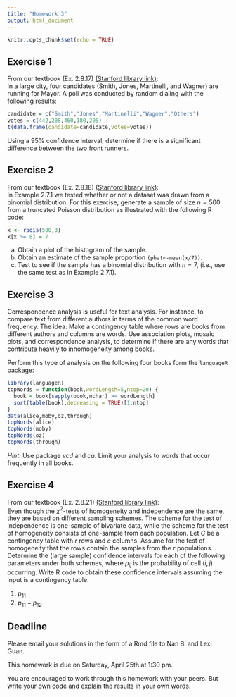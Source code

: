 ```yaml
---
title: "Homework 3"
output: html_document
---
```


```r
knitr::opts_chunk$set(echo = TRUE)
```

## Exercise 1

From our textbook (Ex. 2.8.17) [(Stanford library link)](https://searchworks.stanford.edu/view/10718635):  
In a large city, four candidates (Smith, Jones, Martinelli, and Wagner) are running for Mayor. A poll was conducted by random dialing with the following results: 
```r
candidate = c("Smith","Jones","Martinelli","Wagner","Others")
votes = c(442,208,460,180,205)
t(data.frame(candidate=candidate,votes=votes))
```
Using a 95% confidence interval, determine if there is a significant difference between the two front runners.

## Exercise 2

From our textbook (Ex. 2.8.18) [(Stanford library link)](https://searchworks.stanford.edu/view/10718635):  
In Example 2.7.1 we tested whether or not a dataset was drawn from a binomial distribution. For this exercise, generate a sample of size $n = 500$ from a truncated Poisson distribution as illustrated with the following R code:
```r
x <- rpois(500,3)
x[x >= 8] = 7
```

(a) Obtain a plot of the histogram of the sample.
(b) Obtain an estimate of the sample proportion ``(phat<-mean(x/7))``.
(c) Test to see if the sample has a binomial distribution with $n = 7$, (i.e., use the same test as in Example 2.7.1).

## Exercise 3

Correspondence analysis is useful for text analysis. For instance, to compare text from different authors in terms of the common word frequency. The idea: Make a contingency table where rows are books from different authors and columns are words. Use association plots, mosaic plots, and correspondence analysis, to determine if there are any words that contribute heavily to inhomogeneity among books.

Perform this type of analysis on the following four books form the ``languageR`` package:

```r
library(languageR)
topWords = function(book,wordLength=5,ntop=20) {
  book = book[sapply(book,nchar) >= wordLength]
  sort(table(book),decreasing = TRUE)[1:ntop]
}
data(alice,moby,oz,through)
topWords(alice)
topWords(moby)
topWords(oz)
topWords(through)
```

*Hint:* Use package *vcd* and *ca*. Limit your analysis to words that occur frequently in all books.

## Exercise 4

From our textbook (Ex. 2.8.21) [(Stanford library link)](https://searchworks.stanford.edu/view/10718635):  
Even though the $\chi^2$-tests of homogeneity and independence are the same, they are based on different sampling schemes. The scheme for the test of independence is one-sample of bivariate data, while the scheme for the test of homogeneity consists of one-sample from each population. Let $C$ be a contingency table with $r$ rows and $c$ columns. Assume for the test of homogeneity that the rows contain the samples from the $r$ populations. Determine the (large sample) confidence intervals for each of the following parameters under both schemes, where $p_{ij}$ is the probability of cell $(i,j)$ occurring. Write R code to obtain these confidence intervals assuming the input is a contingency table.

1. $p_{11}$
2. $p_{11}−p_{12}$

## Deadline

Please email your solutions in the form of a Rmd file to Nan Bi and Lexi Guan.

This homework is due on Saturday, April 25th at 1:30 pm.

You are encouraged to work through this homework with your peers. But write your own code and explain the results in your own words.
